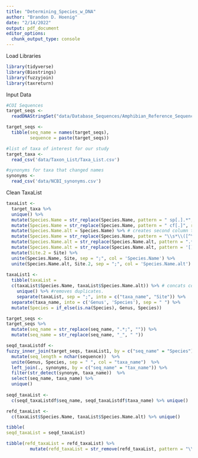 ```yaml
---
title: "Determining_Species_w_DNA"
author: "Brandon D. Hoenig"
date: "2/14/2022"
output: pdf_document
editor_options: 
  chunk_output_type: console
---
```

Load Libraries
```r
library(tidyverse)
library(Biostrings)
library(fuzzyjoin)
library(taxreturn)
```

Input Data
```r
#COI Sequences 
target_seqs <-
  readDNAStringSet("data/Database_Sequences/Amphibian_Reference_Sequences_COI.fasta")

target_seqs <- 
  tibble(seq_name = names(target_seqs), 
         sequence = paste(target_seqs))

#list of taxa of interest for our study
target_taxa <-
  read_csv('data/Taxon_List/Taxa_List.csv')

#synonyms for taxa that changed names
synonyms <-
  read_csv('data/NCBI_synonyms.csv')
```

Clean TaxaList
```r
taxaList <-
  target_taxa %>%
  unique() %>%
  mutate(Species.Name = str_replace(Species.Name, pattern = " sp[.].*", replacement = "")) %>% #removes sp. from genera
  mutate(Species.Name = str_replace(Species.Name, pattern = " cf[.]", replacement = "")) %>%  #removes cf. from species
  mutate(Species.Name.alt = Species.Name) %>% # creates second column to handle recently changed species names
  mutate(Species.Name = str_replace(Species.Name, pattern = "\\s*\\([^\\)]+\\)", "")) %>% #removes alternate names in parenthese
  mutate(Species.Name.alt = str_replace(Species.Name.alt, pattern = ".*[(]","")) %>% # removes leading paranthese and anything before it (e.g. alternate genus name)
  mutate(Species.Name.alt = str_replace(Species.Name.alt, pattern = '[)]', "")) %>% #removes trailing parenthese.
  mutate(Site.2 = Site) %>%
  unite(Species.Name, Site, sep = ";", col = 'Species.Name') %>%
  unite(Species.Name.alt, Site.2, sep = ";", col = 'Species.Name.alt')
  
taxaList1 <-
  tibble(taxaList = 
  c(taxaList$Species.Name, taxaList$Species.Name.alt)) %>% # concats common and alternate latin names. 
    unique() %>% #removes duplicates.
    separate(taxaList, sep = ";", into = c("taxa_name", "Site")) %>%
  separate(taxa_name, into = c('Genus', 'Species'), sep = " ") %>%
  mutate(Species = if_else(is.na(Species), Genus, Species)) 
```


```r
target_seqs <-
target_seqs %>%
  mutate(seq_name = str_replace(seq_name, ".*;", "")) %>%
  mutate(seq_name = str_replace(seq_name, "_", " ")) 

seqd_taxaListdf <-
fuzzy_inner_join(target_seqs, taxaList1, by = c("seq_name" = "Species"), match_fun = str_detect) %>%
  mutate(seq_length = nchar(sequence))  %>%
  unite(Genus, Species, sep = " ", col = "taxa_name")  %>%
  left_join(., synonyms, by = c("seq_name" = "tax_name")) %>%
  filter(str_detect(synonym, taxa_name))  %>%
  select(seq_name, taxa_name) %>%
  unique()
   
seqd_taxaList <-
  c(seqd_taxaListdf$seq_name, seqd_taxaListdf$taxa_name) %>% unique()

refd_taxaList <-
  c(taxaList$Species.Name, taxaList$Species.Name.alt) %>% unique()
```


```r
tibble(
seqd_taxaList = seqd_taxaList)

tibble(refd_taxaList = refd_taxaList) %>%
         mutate(refd_taxaList = str_remove(refd_taxaList, pattern = "\\;.*"))
                
```

